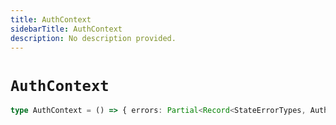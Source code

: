 ```yaml
---
title: AuthContext
sidebarTitle: AuthContext
description: No description provided.
---
```


# `AuthContext`

```ts
type AuthContext = () => { errors: Partial<Record<StateErrorTypes, AuthErrorPayload>>, importTokenAttempts: number, refreshToken: { value: string | null, isPAT: boolean }, refreshTimer: { startedAt: Date | null, attempts: number, lastAttempt: Date | null }, accessToken: { value: string | null, expiresAt: Date | null, expiresInSeconds: number | null }, mfa: { ticket: string } | null, user: [User](/reference/deprecated/javascript/auth/types/user) | null }
```
